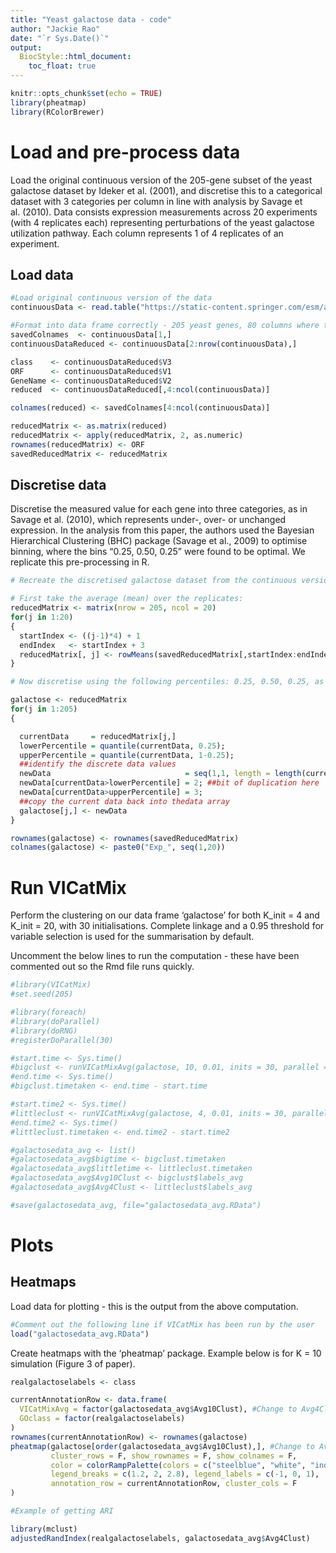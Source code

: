 ```yaml
---
title: "Yeast galactose data - code"
author: "Jackie Rao"
date: "`r Sys.Date()`"
output:
  BiocStyle::html_document:
    toc_float: true
---
```


```r
knitr::opts_chunk$set(echo = TRUE)
library(pheatmap)
library(RColorBrewer)
```

# Load and pre-process data

Load the original continuous version of the 205-gene subset of the yeast galactose dataset by Ideker et al. (2001), and discretise this to a categorical dataset with 3 categories per column in line with analysis by Savage et al. (2010). Data consists expression measurements across 20 experiments (with 4 replicates each) representing perturbations of the yeast galactose utilization pathway. Each column represents 1 of 4 replicates of an experiment.

## Load data 

```r

#Load original continuous version of the data
continuousData <- read.table("https://static-content.springer.com/esm/art%3A10.1186%2Fgb-2003-4-5-r34/MediaObjects/13059_2002_544_MOESM8_ESM.txt")

#Format into data frame correctly - 205 yeast genes, 80 columns where there are 4 replicates of each of the 20 experiments
savedColnames  <- continuousData[1,]
continuousDataReduced <- continuousData[2:nrow(continuousData),]

class    <- continuousDataReduced$V3
ORF      <- continuousDataReduced$V1
GeneName <- continuousDataReduced$V2
reduced  <- continuousDataReduced[,4:ncol(continuousData)]

colnames(reduced) <- savedColnames[4:ncol(continuousData)]

reducedMatrix <- as.matrix(reduced)
reducedMatrix <- apply(reducedMatrix, 2, as.numeric)
rownames(reducedMatrix) <- ORF
savedReducedMatrix <- reducedMatrix

```

## Discretise data

Discretise the measured value for each gene into three categories, as in Savage et al. (2010), which represents under-, over- or unchanged expression. In the analysis from this paper, the authors used the Bayesian Hierarchical Clustering (BHC) package  (Savage et al., 2009)  to optimise binning, where the bins "0.25, 0.50, 0.25" were found to be optimal. We replicate this pre-processing in R.

```r
# Recreate the discretised galactose dataset from the continuous version

# First take the average (mean) over the replicates:
reducedMatrix <- matrix(nrow = 205, ncol = 20)
for(j in 1:20)
{
  startIndex <- ((j-1)*4) + 1
  endIndex   <- startIndex + 3
  reducedMatrix[, j] <- rowMeans(savedReducedMatrix[,startIndex:endIndex])
}  

# Now discretise using the following percentiles: 0.25, 0.50, 0.25, as in Savage et al. (2010)

galactose <- reducedMatrix
for(j in 1:205)
{

  currentData     = reducedMatrix[j,]
  lowerPercentile = quantile(currentData, 0.25);
  upperPercentile = quantile(currentData, 1-0.25);
  ##identify the discrete data values
  newData                              = seq(1,1, length = length(currentData));
  newData[currentData>lowerPercentile] = 2; ##bit of duplication here
  newData[currentData>upperPercentile] = 3;
  ##copy the current data back into thedata array
  galactose[j,] <- newData
} 

rownames(galactose) <- rownames(savedReducedMatrix)
colnames(galactose) <- paste0("Exp_", seq(1,20)) 

```


# Run VICatMix

Perform the clustering on our data frame 'galactose' for both K_init = 4 and K_init = 20, with 30 initialisations. Complete linkage and a 0.95 threshold for variable selection is used for the summarisation by default.

Uncomment the below lines to run the computation - these have been commented out so the Rmd file runs quickly.

```r

#library(VICatMix)
#set.seed(205)

#library(foreach)
#library(doParallel)
#library(doRNG)
#registerDoParallel(30)

#start.time <- Sys.time()
#bigclust <- runVICatMixAvg(galactose, 10, 0.01, inits = 30, parallel = TRUE)
#end.time <- Sys.time()
#bigclust.timetaken <- end.time - start.time

#start.time2 <- Sys.time()
#littleclust <- runVICatMixAvg(galactose, 4, 0.01, inits = 30, parallel = TRUE)
#end.time2 <- Sys.time()
#littleclust.timetaken <- end.time2 - start.time2

#galactosedata_avg <- list()
#galactosedata_avg$bigtime <- bigclust.timetaken
#galactosedata_avg$littletime <- littleclust.timetaken
#galactosedata_avg$Avg10Clust <- bigclust$labels_avg
#galactosedata_avg$Avg4Clust <- littleclust$labels_avg

#save(galactosedata_avg, file="galactosedata_avg.RData")

```

# Plots

## Heatmaps

Load data for plotting - this is the output from the above computation.
```r
#Comment out the following line if VICatMix has been run by the user
load("galactosedata_avg.RData")
```

Create heatmaps with the 'pheatmap' package. Example below is for K = 10 simulation (Figure 3 of paper).
```r

realgalactoselabels <- class

currentAnnotationRow <- data.frame(
  VICatMixAvg = factor(galactosedata_avg$Avg10Clust), #Change to Avg4Clust for K = 4
  GOclass = factor(realgalactoselabels)
)
rownames(currentAnnotationRow) <- rownames(galactose) 
pheatmap(galactose[order(galactosedata_avg$Avg10Clust),], #Change to Avg4Clust for K = 4
         cluster_rows = F, show_rownames = F, show_colnames = F, 
         color = colorRampPalette(colors = c("steelblue", "white", "indianred"))(3),
         legend_breaks = c(1.2, 2, 2.8), legend_labels = c(-1, 0, 1),
         annotation_row = currentAnnotationRow, cluster_cols = F
)


```
```r
#Example of getting ARI

library(mclust)
adjustedRandIndex(realgalactoselabels, galactosedata_avg$Avg4Clust)
```

